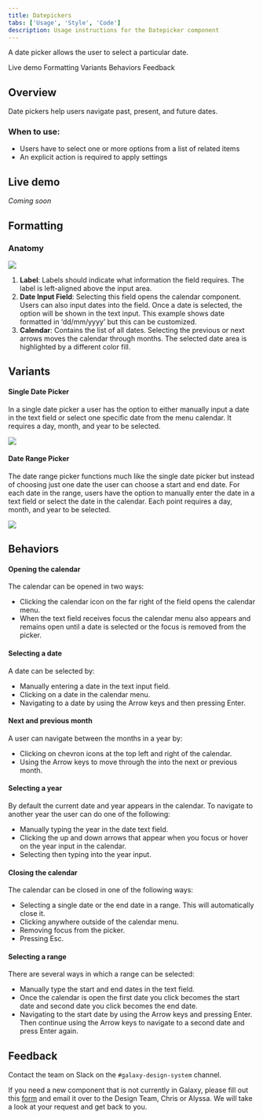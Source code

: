 ```yaml
---
title: Datepickers
tabs: ['Usage', 'Style', 'Code']
description: Usage instructions for the Datepicker component
---
```


<PageDescription>

A date picker allows the user to select a particular date.

</PageDescription>

<AnchorLinks>

<AnchorLink>Live demo</AnchorLink>
<AnchorLink>Formatting</AnchorLink>
<AnchorLink>Variants</AnchorLink>
<AnchorLink>Behaviors</AnchorLink>
<AnchorLink>Feedback</AnchorLink>

</AnchorLinks>

## Overview

Date pickers help users navigate past, present, and future dates.

### When to use:

- Users have to select one or more options from a list of related items
- An explicit action is required to apply settings

## Live demo

*Coming soon*

## Formatting

### Anatomy

<Row>
<Column colLg={10}>

<img src="https://res.cloudinary.com/dgcfg5cwe/image/upload/v1644375244/datepicker-anatomy_wv4sij.svg"></img>

</Column>
</Row>


1. **Label**: Labels should indicate what information the field requires. The label is left-aligned above the input area.
2. **Date Input Field**: Selecting this field opens the calendar component. Users can also input dates into the field. Once a date is selected, the option will be shown in the text input. This example shows date formatted in ‘dd/mm/yyyy’ but this can be customized.
3. **Calendar**: Contains the list of all dates. Selecting the previous or next arrows moves the calendar through months. The selected date area is highlighted by a different color fill.

## Variants

#### Single Date Picker

In a single date picker a user has the option to either manually input a date in the text field or select one specific date from the menu calendar. It requires a day, month, and year to be selected.

<Row>
<Column colLg={8}>

<img src="https://res.cloudinary.com/dgcfg5cwe/image/upload/v1644375966/datepicker-default_ntugfs.svg" class="center"></img>

</Column>
</Row>

#### Date Range Picker

The date range picker functions much like the single date picker but instead of choosing just one date the user can choose a start and end date. For each date in the range, users have the option to manually enter the date in a text field or select the date in the calendar. Each point requires a day, month, and year to be selected.

<Row>
<Column colLg={8} style="padding-right: 0px;">

<img src="https://res.cloudinary.com/dgcfg5cwe/image/upload/v1644375966/datepicker-customrange_s5jfuz.svg" class="center"></img>

</Column>
</Row>

## Behaviors

#### Opening the calendar

The calendar can be opened in two ways:

- Clicking the calendar icon on the far right of the field opens the calendar menu.
- When the text field receives focus the calendar menu also appears and remains open until a date is selected or the focus is removed from the picker.

#### Selecting a date 

A date can be selected by:

- Manually entering a date in the text input field.
- Clicking on a date in the calendar menu.
- Navigating to a date by using the Arrow keys and then pressing Enter.

#### Next and previous month

A user can navigate between the months in a year by:

- Clicking on chevron icons at the top left and right of the calendar.
- Using the Arrow keys to move through the into the next or previous month.

#### Selecting a year

By default the current date and year appears in the calendar. To navigate to another year the user can do one of the following:

- Manually typing the year in the date text field.
- Clicking the up and down arrows that appear when you focus or hover on the year input in the calendar.
- Selecting then typing into the year input.

#### Closing the calendar

The calendar can be closed in one of the following ways:

- Selecting a single date or the end date in a range. This will automatically close it.
- Clicking anywhere outside of the calendar menu.
- Removing focus from the picker.
- Pressing Esc.

#### Selecting a range

There are several ways in which a range can be selected:

- Manually type the start and end dates in the text field.
- Once the calendar is open the first date you click becomes the start date and second date you click becomes the end date.
- Navigating to the start date by using the Arrow keys and pressing Enter. Then continue using the Arrow keys to navigate to a second date and press Enter again.

## Feedback

Contact the team on Slack on the ```#galaxy-design-system``` channel. 

If you need a new component that is not currently in Galaxy, please fill out this <a href="https://docs.google.com/document/d/1heu6QMCxnE8Hnu1AtyucOzcduhUYSyDmg5SEj05Rqb0/edit">form</a> and email it over to the Design Team, Chris or Alyssa. We will take a look at your request and get back to you.

